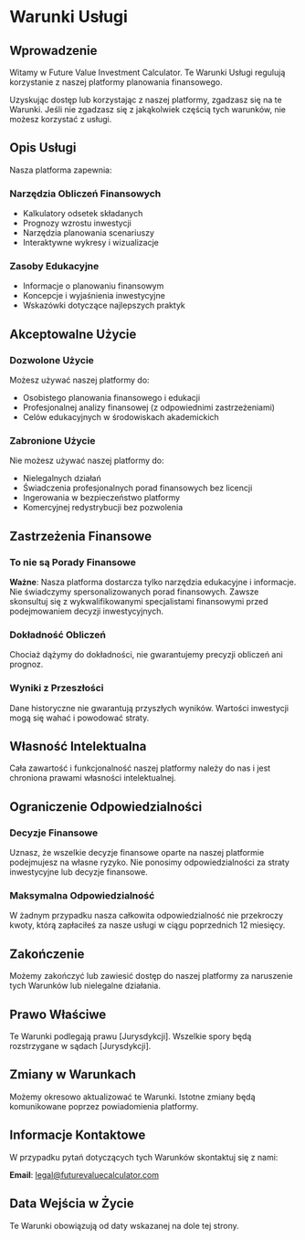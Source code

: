 # Warunki Usługi

## Wprowadzenie

Witamy w Future Value Investment Calculator. Te Warunki Usługi regulują korzystanie z naszej platformy planowania finansowego.

Uzyskując dostęp lub korzystając z naszej platformy, zgadzasz się na te Warunki. Jeśli nie zgadzasz się z jakąkolwiek częścią tych warunków, nie możesz korzystać z usługi.

## Opis Usługi

Nasza platforma zapewnia:

### Narzędzia Obliczeń Finansowych

- Kalkulatory odsetek składanych
- Prognozy wzrostu inwestycji
- Narzędzia planowania scenariuszy
- Interaktywne wykresy i wizualizacje

### Zasoby Edukacyjne

- Informacje o planowaniu finansowym
- Koncepcje i wyjaśnienia inwestycyjne
- Wskazówki dotyczące najlepszych praktyk

## Akceptowalne Użycie

### Dozwolone Użycie

Możesz używać naszej platformy do:

- Osobistego planowania finansowego i edukacji
- Profesjonalnej analizy finansowej (z odpowiednimi zastrzeżeniami)
- Celów edukacyjnych w środowiskach akademickich

### Zabronione Użycie

Nie możesz używać naszej platformy do:

- Nielegalnych działań
- Świadczenia profesjonalnych porad finansowych bez licencji
- Ingerowania w bezpieczeństwo platformy
- Komercyjnej redystrybucji bez pozwolenia

## Zastrzeżenia Finansowe

### To nie są Porady Finansowe

**Ważne**: Nasza platforma dostarcza tylko narzędzia edukacyjne i informacje. Nie świadczymy spersonalizowanych porad finansowych. Zawsze skonsultuj się z wykwalifikowanymi specjalistami finansowymi przed podejmowaniem decyzji inwestycyjnych.

### Dokładność Obliczeń

Chociaż dążymy do dokładności, nie gwarantujemy precyzji obliczeń ani prognoz.

### Wyniki z Przeszłości

Dane historyczne nie gwarantują przyszłych wyników. Wartości inwestycji mogą się wahać i powodować straty.

## Własność Intelektualna

Cała zawartość i funkcjonalność naszej platformy należy do nas i jest chroniona prawami własności intelektualnej.

## Ograniczenie Odpowiedzialności

### Decyzje Finansowe

Uznasz, że wszelkie decyzje finansowe oparte na naszej platformie podejmujesz na własne ryzyko. Nie ponosimy odpowiedzialności za straty inwestycyjne lub decyzje finansowe.

### Maksymalna Odpowiedzialność

W żadnym przypadku nasza całkowita odpowiedzialność nie przekroczy kwoty, którą zapłaciłeś za nasze usługi w ciągu poprzednich 12 miesięcy.

## Zakończenie

Możemy zakończyć lub zawiesić dostęp do naszej platformy za naruszenie tych Warunków lub nielegalne działania.

## Prawo Właściwe

Te Warunki podlegają prawu [Jurysdykcji]. Wszelkie spory będą rozstrzygane w sądach [Jurysdykcji].

## Zmiany w Warunkach

Możemy okresowo aktualizować te Warunki. Istotne zmiany będą komunikowane poprzez powiadomienia platformy.

## Informacje Kontaktowe

W przypadku pytań dotyczących tych Warunków skontaktuj się z nami:

**Email**: legal@futurevaluecalculator.com

## Data Wejścia w Życie

Te Warunki obowiązują od daty wskazanej na dole tej strony.
